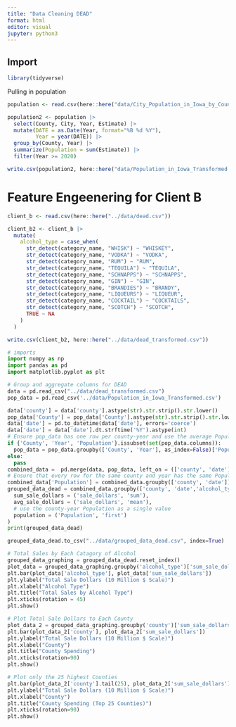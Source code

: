 ```yaml
---
title: "Data Cleaning DEAD"
format: html
editor: visual
jupyter: python3
---
```


## Import

```r
library(tidyverse)
```

Pulling in population

```r
population <- read.csv(here::here("data/City_Population_in_Iowa_by_County_and_Year.csv"))
```

```r
population2 <- population |>
  select(County, City, Year, Estimate) |>
  mutate(DATE = as.Date(Year, format="%B %d %Y"),
         Year = year(DATE)) |>
  group_by(County, Year) |>
  summarize(Population = sum(Estimate)) |>
  filter(Year >= 2020)
```

```r
write.csv(population2, here::here("data/Population_in_Iowa_Transformed.csv"))
```

# Feature Engeenering for Client B

```r
client_b <- read.csv(here::here("../data/dead.csv"))
```

```r
client_b2 <- client_b |>
  mutate(
    alcohol_type = case_when(
      str_detect(category_name, "WHISK") ~ "WHISKEY",
      str_detect(category_name, "VODKA") ~ "VODKA",
      str_detect(category_name, "RUM") ~ "RUM",
      str_detect(category_name, "TEQUILA") ~ "TEQUILA",
      str_detect(category_name, "SCHNAPPS") ~ "SCHNAPPS",
      str_detect(category_name, "GIN") ~ "GIN",
      str_detect(category_name, "BRANDIES") ~ "BRANDY",
      str_detect(category_name, "LIQUEURS") ~ "LIQUEUR",
      str_detect(category_name, "COCKTAIL") ~ "COCKTAILS",
      str_detect(category_name, "SCOTCH") ~ "SCOTCH",
      TRUE ~ NA
    )
  )

write.csv(client_b2, here::here("../data/dead_transformed.csv"))

```

```python
# imports
import numpy as np
import pandas as pd
import matplotlib.pyplot as plt

# Group and aggregate columns for DEAD
data = pd.read_csv("../data/dead_transformed.csv")
pop_data = pd.read_csv('../data/Population_in_Iowa_Transformed.csv')

data['county'] = data['county'].astype(str).str.strip().str.lower()
pop_data['County'] = pop_data['County'].astype(str).str.strip().str.lower()
data['date'] = pd.to_datetime(data['date'], errors='coerce')
data['date'] = data['date'].dt.strftime('%Y').astype(int)
# Ensure pop_data has one row per county-year and use the average Population for that county-year
if {'County', 'Year', 'Population'}.issubset(set(pop_data.columns)):
  pop_data = pop_data.groupby(['County', 'Year'], as_index=False)['Population'].mean()
else:
  pass
combined_data =  pd.merge(data, pop_data, left_on = (['county', 'date']), right_on= (['County', 'Year']))
# Ensure that every row for the same county and year has the same Population value
combined_data['Population'] = combined_data.groupby(['county', 'date'])['Population'].transform('mean')
grouped_data_dead = combined_data.groupby(['county', 'date','alcohol_type']).agg(
  sum_sale_dollars = ('sale_dollars', 'sum'),
  avg_sale_dollars = ('sale_dollars', 'mean'),
  # use the county-year Population as a single value
  population = ('Population', 'first')
)
print(grouped_data_dead)

grouped_data_dead.to_csv("../data/grouped_data_dead.csv", index=True)
```

```python
# Total Sales by Each Catagory of Alcohol
grouped_data_graphing = grouped_data_dead.reset_index()
plot_data = grouped_data_graphing.groupby('alcohol_type')['sum_sale_dollars'].sum().reset_index().sort_values(by='sum_sale_dollars')
plt.bar(plot_data['alcohol_type'], plot_data['sum_sale_dollars'])
plt.ylabel("Total Sale Dollars (10 Million $ Scale)")
plt.xlabel("Alcohol Type")
plt.title("Total Sales by Alcohol Type")
plt.xticks(rotation = 45)
plt.show()

# Plot Total Sale Dollars to Each County
plot_data_2 = grouped_data_graphing.groupby('county')['sum_sale_dollars'].sum().reset_index().sort_values(by='sum_sale_dollars')
plt.bar(plot_data_2['county'], plot_data_2['sum_sale_dollars'])
plt.ylabel("Total Sale Dollars (10 Million $ Scale)")
plt.xlabel("County")
plt.title("County Spending")
plt.xticks(rotation=90)
plt.show()

# Plot only the 25 highest Counties
plt.bar(plot_data_2['county'].tail(25), plot_data_2['sum_sale_dollars'].tail(25))
plt.ylabel("Total Sale Dollars (10 Million $ Scale)")
plt.xlabel("County")
plt.title("County Spending (Top 25 Counties)")
plt.xticks(rotation=90)
plt.show()
```